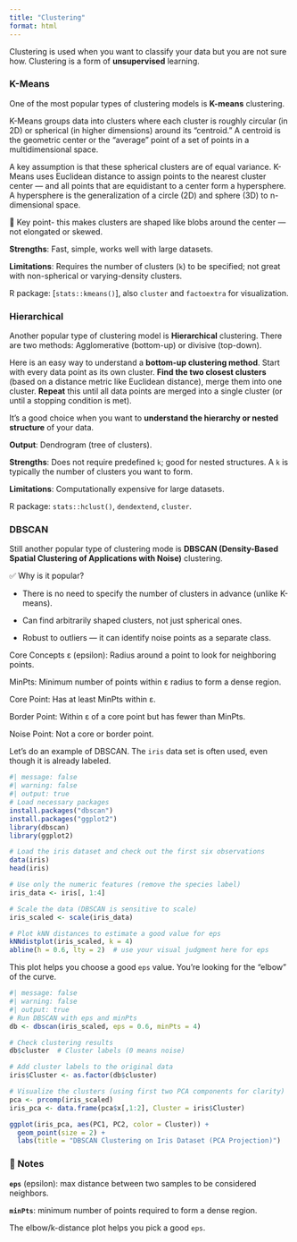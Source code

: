 ```yaml
---
title: "Clustering"
format: html
---
```


Clustering is used when you want to classify your data but you are not sure how. Clustering is a form of **unsupervised** learning.

### **K-Means**

One of the most popular types of clustering models is **K-means** clustering.

K-Means groups data into clusters where each cluster is roughly circular (in 2D) or spherical (in higher dimensions) around its "centroid." A centroid is the geometric center or the "average" point of a set of points in a multidimensional space.

A key assumption is that these spherical clusters are of equal variance. K-Means uses Euclidean distance to assign points to the nearest cluster center — and all points that are equidistant to a center form a hypersphere. A hypersphere is the generalization of a circle (2D) and sphere (3D) to n-dimensional space.

📌 Key point- this makes clusters are shaped like blobs around the center — not elongated or skewed.

**Strengths**: Fast, simple, works well with large datasets.

**Limitations**: Requires the number of clusters (`k`) to be specified; not great with non-spherical or varying-density clusters.

R package: \[`stats::kmeans()`\], also `cluster` and `factoextra` for visualization.

### **Hierarchical**

Another popular type of clustering model is **Hierarchical** clustering. There are two methods: Agglomerative (bottom-up) or divisive (top-down).

Here is an easy way to understand a **bottom-up clustering method**. Start with every data point as its own cluster. **Find the two closest clusters** (based on a distance metric like Euclidean distance), merge them into one cluster. **Repeat** this until all data points are merged into a single cluster (or until a stopping condition is met).

It’s a good choice when you want to **understand the hierarchy or nested structure** of your data.

**Output**: Dendrogram (tree of clusters).

**Strengths**: Does not require predefined `k`; good for nested structures. A `k` is typically the number of clusters you want to form.

**Limitations**: Computationally expensive for large datasets.

R package: `stats::hclust()`, `dendextend`, `cluster`.

### **DBSCAN**

Still another popular type of clustering mode is **DBSCAN (Density-Based Spatial Clustering of Applications with Noise)** clustering.

✅ Why is it popular?

-   There is no need to specify the number of clusters in advance (unlike K-means).

-   Can find arbitrarily shaped clusters, not just spherical ones.

-   Robust to outliers — it can identify noise points as a separate class.

Core Concepts ε (epsilon): Radius around a point to look for neighboring points.

MinPts: Minimum number of points within ε radius to form a dense region.

Core Point: Has at least MinPts within ε.

Border Point: Within ε of a core point but has fewer than MinPts.

Noise Point: Not a core or border point.

Let's do an example of DBSCAN. The `iris` data set is often used, even though it is already labeled.

```r
#| message: false
#| warning: false
#| output: true
# Load necessary packages
install.packages("dbscan")
install.packages("ggplot2")
library(dbscan)
library(ggplot2)

# Load the iris dataset and check out the first six observations
data(iris)
head(iris)

# Use only the numeric features (remove the species label)
iris_data <- iris[, 1:4]

# Scale the data (DBSCAN is sensitive to scale)
iris_scaled <- scale(iris_data)

# Plot kNN distances to estimate a good value for eps
kNNdistplot(iris_scaled, k = 4)
abline(h = 0.6, lty = 2)  # use your visual judgment here for eps

```

This plot helps you choose a good `eps` value. You're looking for the "elbow" of the curve.

```r
#| message: false
#| warning: false
#| output: true
# Run DBSCAN with eps and minPts
db <- dbscan(iris_scaled, eps = 0.6, minPts = 4)

# Check clustering results
db$cluster  # Cluster labels (0 means noise)

# Add cluster labels to the original data
iris$Cluster <- as.factor(db$cluster)

# Visualize the clusters (using first two PCA components for clarity)
pca <- prcomp(iris_scaled)
iris_pca <- data.frame(pca$x[,1:2], Cluster = iris$Cluster)

ggplot(iris_pca, aes(PC1, PC2, color = Cluster)) +
  geom_point(size = 2) +
  labs(title = "DBSCAN Clustering on Iris Dataset (PCA Projection)")
```

### 📝 Notes

**`eps`** (epsilon): max distance between two samples to be considered neighbors.

**`minPts`**: minimum number of points required to form a dense region.

The elbow/k-distance plot helps you pick a good `eps`.
